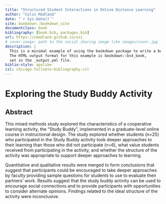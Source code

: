 ```yaml
--- 
title: "Structured Student Interactions in Online Distance Learning"
author: "Colin Madland"
date: "`r Sys.Date()`"
site: bookdown::bookdown_site
documentclass: book
bibliography: [book.bib, packages.bib]
url: https://cmadland.github.io/ssi
# cover-image: path to the social sharing image like images/cover.jpg
description: |
  This is a minimal example of using the bookdown package to write a book.
  The HTML output format for this example is bookdown::bs4_book,
  set in the _output.yml file.
biblio-style: apalike
csl: chicago-fullnote-bibliography.csl
---
```


# Exploring the Study Buddy Activity

## Abstract


This mixed methods study explored the characteristics of a cooperative learning activity, the “Study Buddy”, implemented in a graduate-level online course in instructional design. The study explored whether students (n=25) who participated in the Study Buddy activity took deeper approaches to their learning than those who did not participate (n=6), what value students received from participating in the activity, and whether the structure of the activity was appropriate to support deeper approaches to learning.

Quantitative and qualitative results were merged to form conclusions that suggest that participants could be encouraged to take deeper approaches by faculty providing sample questions for students to use to evaluate their partners’ work. Results suggest that the study buddy activity can be used to encourage social connections and to provide participants with opportunities to consider alternate opinions. Findings related to the ideal structure of the activity were inconclusive.
